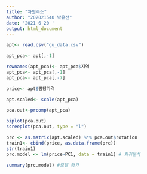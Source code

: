 ```yaml
---
title: "차원축소"
author: "202021540 박유선"
date: '2021 6 20 '
output: html_document
---
```

```r
apt<- read.csv("gu_data.csv")

apt_pca<- apt[,-1]

rownames(apt_pca)<- apt_pca$지역
apt_pca<- apt_pca[,-1]
apt_pca<- apt_pca[,-7]

price<- apt$평당가격

apt.scaled<- scale(apt_pca)

pca.out<-prcomp(apt_pca)

biplot(pca.out)
screeplot(pca.out, type = "l")
```

```r
prc <- as.matrix(apt.scaled) %*% pca.out$rotation
train1<- cbind(price, as.data.frame(prc))
str(train1)
prc.model <- lm(price~PC1, data = train1) # 회귀분석

summary(prc.model) #모델 평가
```
